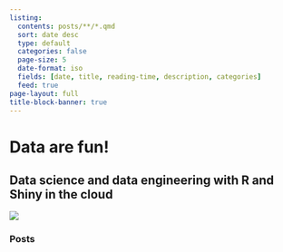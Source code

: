 ```yaml
---
listing:
  contents: posts/**/*.qmd
  sort: date desc
  type: default
  categories: false
  page-size: 5
  date-format: iso
  fields: [date, title, reading-time, description, categories]
  feed: true
page-layout: full
title-block-banner: true
---
```


# Data are fun!

## Data science and data engineering with R and Shiny in the cloud

![](image05.jpg)

### Posts  

  
